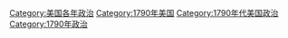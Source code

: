 [[Category:美国各年政治|Category:美国各年政治]]
[[Category:1790年美国|Category:1790年美国]]
[[Category:1790年代美国政治|Category:1790年代美国政治]]
[[Category:1790年政治|Category:1790年政治]]